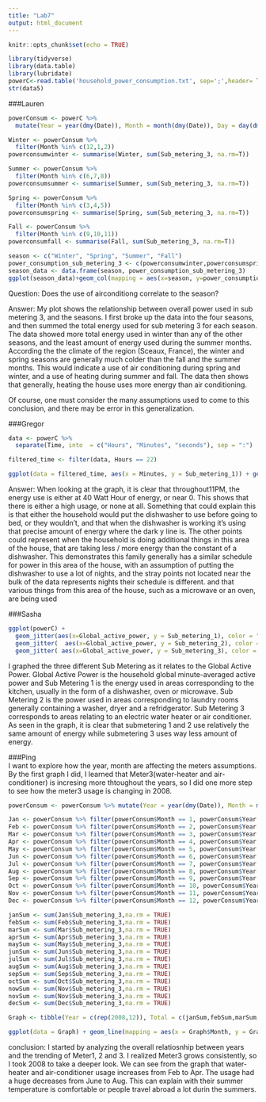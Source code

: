```yaml
---
title: "Lab7"
output: html_document
---
```


```r
knitr::opts_chunk$set(echo = TRUE)
```

```r
library(tidyverse)
library(data.table)
library(lubridate)
powerC<-read.table('household_power_consumption.txt', sep=';',header= T, na.strings = c("NA","","?"), stringsAsFactors=FALSE)
str(data5)
```


###Lauren

```r
powerConsum <- powerC %>% 
  mutate(Year = year(dmy(Date)), Month = month(dmy(Date)), Day = day(dmy(Date)))

Winter <- powerConsum %>% 
  filter(Month %in% c(12,1,2))
powerconsumwinter <- summarise(Winter, sum(Sub_metering_3, na.rm=T))

Summer <- powerConsum %>% 
  filter(Month %in% c(6,7,8))
powerconsumsummer <- summarise(Summer, sum(Sub_metering_3, na.rm=T))

Spring <- powerConsum %>% 
  filter(Month %in% c(3,4,5))
powerconsumspring <- summarise(Spring, sum(Sub_metering_3, na.rm=T))

Fall <- powerConsum %>% 
  filter(Month %in% c(9,10,11))
powerconsumfall <- summarise(Fall, sum(Sub_metering_3, na.rm=T))

season <- c("Winter", "Spring", "Summer", "Fall")
power_consumption_sub_metering_3 <- c(powerconsumwinter,powerconsumspring,powerconsumsummer,powerconsumfall)
season_data <- data.frame(season, power_consumption_sub_metering_3)
ggplot(season_data)+geom_col(mapping = aes(x=season, y=power_consumption_sub_metering_3), fill = 'hot pink') + theme_classic()

```

Question: Does the use of airconditiong correlate to the season?

Answer: My plot shows the relationship between overall power used in sub metering 3, and the seasons. I first broke up the data into the four seasons, and then summed the total energy used for sub metering 3 for each season. The data showed more total energy used in winter than any of the other seasons, and the least amount of energy used during the summer months. According the the climate of the region (Sceaux, France), the winter and spring seasons are generally much colder than the fall and the summer months. This would indicate a use of air conditioning during spring and winter, and a use of heating during summer and fall. The data then shows that generally, heating the house uses more energy than air conditioning. 

Of course, one must consider the many assumptions used to come to this conclusion, and there may be error in this generalization. 

###Gregor

```r
data <- powerC %>%
  separate(Time, into  = c("Hours", "Minutes", "seconds"), sep = ":")

filtered_time <- filter(data, Hours == 22)

ggplot(data = filtered_time, aes(x = Minutes, y = Sub_metering_1)) + geom_jitter() + ylab("Energy use in kitchen") + xlab("Minutes past 11PM")

```

Answer: When looking at the graph, it is clear that throughout11PM, the energy use is either at 40 Watt Hour of energy, or near 0. This shows that there is either a high usage, or none at all. Something that could explain this is that either the household would put the dishwasher to use before going to bed, or they wouldn't, and that when the dishwasher is working it's using that precise amount of energy where the dark y line is. The other points could represent when the household is doing additional things in this area of the house, that are taking less / more energy than the constant of a dishwasher. This demonstrates this family generally has a similar schedule for power in this area of the house, with an assumption of putting the dishwasher to use a lot of nights, and the stray points not located near the bulk of the data represents nights their schedule is different. and that various things from this area of the house, such as a microwave or an oven, are being used


###Sasha

```r
ggplot(powerC) + 
  geom_jitter(aes(x=Global_active_power, y = Sub_metering_1), color = "royalblue1")+
  geom_jitter(  aes(x=Global_active_power, y = Sub_metering_2), color = "lightpink")+
  geom_jitter( aes(x=Global_active_power, y = Sub_metering_3), color = "slateblue1")+ ylab("Sub Metering") + xlab("Global Active Power")
```


  I graphed the three different Sub Metering as it relates to the Global Active Power. Global Active Power is the household global minute-averaged active power and Sub Metering 1 is the energy used in areas corresponding to the kitchen, usually in the form of a dishwasher, oven or microwave. Sub Metering 2 is the power used in areas corresponding to laundry rooms generally containing a washer, dryer and a refridgerator. Sub Metering 3 corresponds to areas relating to an electric water heater or air conditioner. As seen in the graph, it is clear that submetering 1 and 2 use relatively the same amount of energy while submetering 3 uses way less amount of energy.


###Ping   
I want to explore how the year, month are affecting the meters assumptions. By the first graph I did, I learned that Meter3(water-heater and air-conditioner) is incresing more thtoughout the years, so I did one more step to see how the meter3 usage is changing in 2008.
```r
powerConsum <- powerConsum %>% mutate(Year = year(dmy(Date)), Month = month(dmy(Date)), Day = day(dmy(Date)))

Jan <- powerConsum %>% filter(powerConsum$Month == 1, powerConsum$Year == 2008) %>% select(powerConsum$Sub_metering_3, powerConsum$Year, powerConsum$Month)
Feb <- powerConsum %>% filter(powerConsum$Month == 2, powerConsum$Year == 2008) %>% select(powerConsum$Sub_metering_3, powerConsum$Year, powerConsum$Month)
Mar <- powerConsum %>% filter(powerConsum$Month == 3, powerConsum$Year == 2008) %>% select(powerConsum$Sub_metering_3, powerConsum$Year, powerConsum$Month)
Apr <- powerConsum %>% filter(powerConsum$Month == 4, powerConsum$Year == 2008) %>% select(powerConsum$Sub_metering_3, powerConsum$Year, powerConsum$Month)
May <- powerConsum %>% filter(powerConsum$Month == 5, powerConsum$Year == 2008) %>% select(powerConsum$Sub_metering_3, powerConsum$Year, powerConsum$Month)
Jun <- powerConsum %>% filter(powerConsum$Month == 6, powerConsum$Year == 2008) %>% select(powerConsum$Sub_metering_3, powerConsum$Year, powerConsum$Month)
Jul <- powerConsum %>% filter(powerConsum$Month == 7, powerConsum$Year == 2008) %>% select(powerConsum$Sub_metering_3, powerConsum$Year, powerConsum$Month)
Aug <- powerConsum %>% filter(powerConsum$Month == 8, powerConsum$Year == 2008) %>% select(powerConsum$Sub_metering_3, powerConsum$Year, powerConsum$Month)
Sep <- powerConsum %>% filter(powerConsum$Month == 9, powerConsum$Year == 2008) %>% select(powerConsum$Sub_metering_3, powerConsum$Year, powerConsum$Month)
Oct <- powerConsum %>% filter(powerConsum$Month == 10, powerConsum$Year == 2008) %>% select(powerConsum$Sub_metering_3, powerConsum$Year, powerConsum$Month)
Nov <- powerConsum %>% filter(powerConsum$Month == 11, powerConsum$Year == 2008) %>% select(powerConsum$Sub_metering_3, powerConsum$Year, powerConsum$Month)
Dec <- powerConsum %>% filter(powerConsum$Month == 12, powerConsum$Year == 2008) %>% select(powerConsum$Sub_metering_3, powerConsum$Year, powerConsum$Month)

janSum <- sum(Jan$Sub_metering_3,na.rm = TRUE)
febSum <- sum(Feb$Sub_metering_3,na.rm = TRUE)
marSum <- sum(Mar$Sub_metering_3,na.rm = TRUE)
aprSum <- sum(Apr$Sub_metering_3,na.rm = TRUE)
maySum <- sum(May$Sub_metering_3,na.rm = TRUE)
junSum <- sum(Jun$Sub_metering_3,na.rm = TRUE)
julSum <- sum(Jul$Sub_metering_3,na.rm = TRUE)
augSum <- sum(Aug$Sub_metering_3,na.rm = TRUE)
sepSum <- sum(Sep$Sub_metering_3,na.rm = TRUE)
octSum <- sum(Oct$Sub_metering_3,na.rm = TRUE)
nowSum <- sum(Nov$Sub_metering_3,na.rm = TRUE)
novSum <- sum(Nov$Sub_metering_3,na.rm = TRUE)
decSum <- sum(Dec$Sub_metering_3,na.rm = TRUE)

Graph <- tibble(Year = c(rep(2008,12)), Total = c(janSum,febSum,marSum,aprSum,maySum,junSum,julSum,augSum,sepSum,octSum,novSum,decSum), Month = c(1:12), Type = rep(3,12))

ggplot(data = Graph) + geom_line(mapping = aes(x = Graph$Month, y = Graph$Total)) + labs(x = "Month", y = "Meter3 total", title = "Water-heater & Air-conditioner usage in 2008") + scale_x_continuous(breaks=c(1,3,5,7,9,11))
```

conclusion: I started by analyzing the overall relatiosnhip between years and the trending of Meter1, 2 and 3. I realized Meter3 grows consistently, so I took 2008 to take a deeper look. We can see from the graph that water-heater and air-conditioner usage increases from Feb to Apr. The usage had a huge decreases from June to Aug. This can explain with their summer temperature is comfortable or people travel abroad a lot durin the summers.  